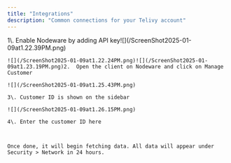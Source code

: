 ```yaml
---
title: "Integrations"
description: "Common connections for your Telivy account"
---
```


<AccordionGroup>
  <Accordion title="Nodeware">
    1\. Enable Nodeware by adding API key![](/ScreenShot2025-01-09at1.22.39PM.png)

    ![](/ScreenShot2025-01-09at1.22.24PM.png)![](/ScreenShot2025-01-09at1.23.19PM.png)2.  Open the client on Nodeware and click on Manage Customer

    ![](/ScreenShot2025-01-09at1.25.43PM.png)

    3\. Customer ID is shown on the sidebar

    ![](/ScreenShot2025-01-09at1.26.15PM.png)

    4\. Enter the customer ID here



    Once done, it will begin fetching data. All data will appear under Security > Network in 24 hours.
  </Accordion>
</AccordionGroup>